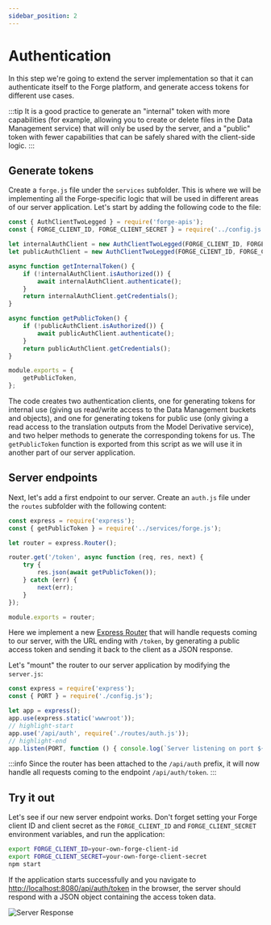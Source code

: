 ```yaml
---
sidebar_position: 2
---
```


# Authentication

In this step we're going to extend the server implementation so that it can authenticate itself
to the Forge platform, and generate access tokens for different use cases.

:::tip
It is a good practice to generate an "internal" token with more capabilities (for example,
allowing you to create or delete files in the Data Management service) that will only be used
by the server, and a "public" token with fewer capabilities that can be safely shared with
the client-side logic.
:::

## Generate tokens

Create a `forge.js` file under the `services` subfolder. This is where we will be implementing
all the Forge-specific logic that will be used in different areas of our server application.
Let's start by adding the following code to the file:

```js title="services/forge.js"
const { AuthClientTwoLegged } = require('forge-apis');
const { FORGE_CLIENT_ID, FORGE_CLIENT_SECRET } = require('../config.js');

let internalAuthClient = new AuthClientTwoLegged(FORGE_CLIENT_ID, FORGE_CLIENT_SECRET, ['bucket:read', 'bucket:create', 'data:read', 'data:write', 'data:create'], true);
let publicAuthClient = new AuthClientTwoLegged(FORGE_CLIENT_ID, FORGE_CLIENT_SECRET, ['viewables:read'], true);

async function getInternalToken() {
    if (!internalAuthClient.isAuthorized()) {
        await internalAuthClient.authenticate();
    }
    return internalAuthClient.getCredentials();
}

async function getPublicToken() {
    if (!publicAuthClient.isAuthorized()) {
        await publicAuthClient.authenticate();
    }
    return publicAuthClient.getCredentials();
}

module.exports = {
    getPublicToken,
};
```

The code creates two authentication clients, one for generating tokens for internal use
(giving us read/write access to the Data Management buckets and objects), and one for generating
tokens for public use (only giving a read access to the translation outputs from the Model Derivative
service), and two helper methods to generate the corresponding tokens for us. The `getPublicToken` function
is exported from this script as we will use it in another part of our server application.

## Server endpoints

Next, let's add a first endpoint to our server. Create an `auth.js` file under the `routes` subfolder
with the following content:

```js title="routes/auth.js"
const express = require('express');
const { getPublicToken } = require('../services/forge.js');

let router = express.Router();

router.get('/token', async function (req, res, next) {
    try {
        res.json(await getPublicToken());
    } catch (err) {
        next(err);
    }
});

module.exports = router;
```

Here we implement a new [Express Router](http://expressjs.com/en/4x/api.html#router) that will handle
requests coming to our server, with the URL ending with `/token`, by generating a public access token
and sending it back to the client as a JSON response.

Let's "mount" the router to our server application by modifying the `server.js`:

```js title="server.js"
const express = require('express');
const { PORT } = require('./config.js');

let app = express();
app.use(express.static('wwwroot'));
// highlight-start
app.use('/api/auth', require('./routes/auth.js'));
// highlight-end
app.listen(PORT, function () { console.log(`Server listening on port ${PORT}...`); });
```

:::info
Since the router has been attached to the `/api/auth` prefix, it will now handle all requests
coming to the endpoint `/api/auth/token`.
:::

## Try it out

Let's see if our new server endpoint works. Don't forget setting your Forge client ID and client secret
as the `FORGE_CLIENT_ID` and `FORGE_CLIENT_SECRET` environment variables, and run the application:

```bash
export FORGE_CLIENT_ID=your-own-forge-client-id
export FORGE_CLIENT_SECRET=your-own-forge-client-secret
npm start
```

If the application starts successfully and you navigate to [http://localhost:8080/api/auth/token](http://localhost:8080/api/auth/token)
in the browser, the server should respond with a JSON object containing the access token data.

![Server Response](./auth-response.png)
